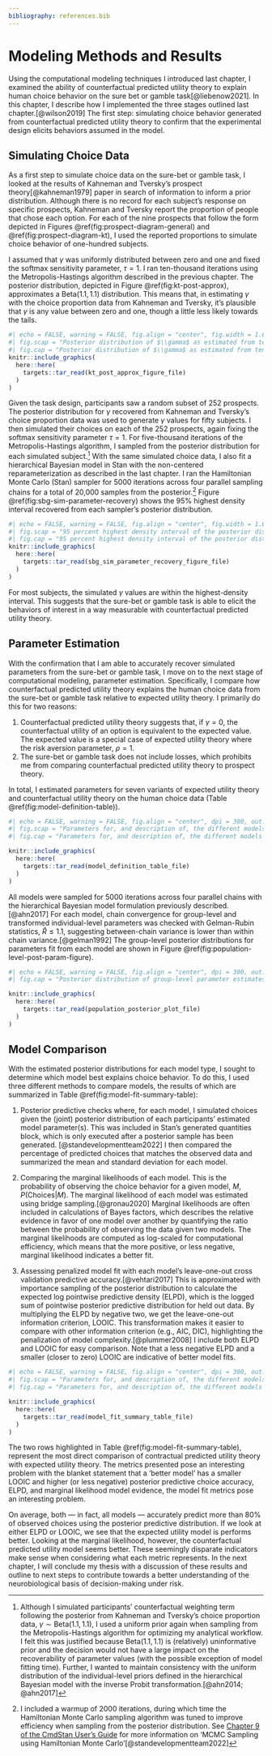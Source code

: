 ```yaml
---
bibliography: references.bib
---
```


# Modeling Methods and Results

Using the computational modeling techniques I introduced last chapter, I examined the ability of counterfactual predicted utility theory to explain human choice behavior on the sure bet or gamble task[@liebenow2021]. In this chapter, I describe how I implemented the three stages outlined last chapter.[@wilson2019] The first step: simulating choice behavior generated from counterfactual predicted utility theory to confirm that the experimental design elicits behaviors assumed in the model.

## Simulating Choice Data

As a first step to simulate choice data on the sure-bet or gamble task, I looked at the results of Kahneman and Tversky's prospect theory[@kahneman1979] paper in search of information to inform a prior distribution. Although there is no record for each subject's response on specific prospects, Kahneman and Tversky report the proportion of people that chose each option. For each of the nine prospects that follow the form depicted in Figures \@ref(fig:prospect-diagram-general) and \@ref(fig:prospect-diagram-kt), I used the reported proportions to simulate choice behavior of one-hundred subjects.

I assumed that $\gamma$ was uniformly distributed between zero and one and fixed the softmax sensitivity parameter, $\tau = 1$. I ran ten-thousand iterations using the Metropolis-Hastings algorithm described in the previous chapter. The posterior distribution, depicted in Figure \@ref(fig:kt-post-approx), approximates a $\text{Beta}(1.1,1.1)$ distribution. This means that, in estimating $\gamma$ with the choice proportion data from Kahneman and Tversky, it's plausible that $\gamma$ is any value between zero and one, though a little less likely towards the tails.

```r
#| echo = FALSE, warning = FALSE, fig.align = "center", fig.width = 1.619 * 5, fig.height = 5, dpi = 300, out.width = "95%",
#| fig.scap = "Posterior distribution of $\\gamma$ as estimated from ten-thousand iterations of a Metropolis-Hastings algorithm assuming a uniform prior with choice proportion data from Kahneman and Tversyk's prospect theory,",
#| fig.cap = "Posterior distribution of $\\gamma$ as estimated from ten-thousand iterations of a Metropolis-Hastings algorithm assuming a uniform prior with choice proportion data from Kahneman and Tversyk's prospect theory[@kahneman1979]. This posterior distribution (orange-red line) is approximated with a $\\text{Beta}(1.1,1.1)$ distribution (blue-gray), indicating slightly less plausibility to $\\gamma$ values near the bounds of the zero-to-one interval relative to central values."
knitr::include_graphics(
  here::here(
    targets::tar_read(kt_post_approx_figure_file)
  )
)
```

Given the task design, participants saw a random subset of 252 prospects. The posterior distribution for $\gamma$ recovered from Kahneman and Tversky's choice proportion data was used to generate $\gamma$ values for fifty subjects. I then simulated their choices on each of the 252 prospects, again fixing the softmax sensitivity parameter $\tau = 1$. For five-thousand iterations of the Metropolis-Hastings algorithm, I sampled from the posterior distribution for each simulated subject.[^model-results-1] With the same simulated choice data, I also fit a hierarchical Bayesian model in Stan with the non-centered reparameterization as described in the last chapter. I ran the Hamiltonian Monte Carlo (Stan) sampler for 5000 iterations across four parallel sampling chains for a total of 20,000 samples from the posterior.[^model-results-2] Figure \@ref(fig:sbg-sim-parameter-recovery) shows the 95% highest density interval recovered from each sampler's posterior distribution.

[^model-results-1]: Although I simulated participants' counterfactual weighting term following the posterior from Kahneman and Tversky's choice proportion data, $\gamma \sim \text{Beta}(1.1,1.1)$, I used a uniform prior again when sampling from the Metropolis-Hastings algorithm for optimizing my analytical workflow. I felt this was justified because $\text{Beta}(1.1,1.1)$ is (relatively) uninformative prior and the decision would not have a large impact on the recoverability of parameter values (with the possible exception of model fitting time). Further, I wanted to maintain consistency with the uniform distribution of the individual-level priors defined in the hierarchical Bayesian model with the inverse Probit transformation.[@ahn2014; @ahn2017]

[^model-results-2]: I included a warmup of 2000 iterations, during which time the Hamiltonian Monte Carlo sampling algorithm was tuned to improve efficiency when sampling from the posterior distribution. See [Chapter 9 of the CmdStan User's Guide](https://mc-stan.org/docs/2_29/cmdstan-guide/mcmc-config.html) for more information on 'MCMC Sampling using Hamiltonian Monte Carlo'[@standevelopmentteam2022]

```r
#| echo = FALSE, warning = FALSE, fig.align = "center", fig.width = 1.619 * 5, fig.height = 8, dpi = 300, out.width = "95%",
#| fig.scap = "95 percent highest density interval of the posterior distribution of $\\gamma$ for fifty simulated subjects.",
#| fig.cap = "95 percent highest density interval of the posterior distribution of $\\gamma$ as estimated from five-thousand iterations of a Metropolis-Hastings algorithm and five-thousand iterations across four parallel chains with the Hamiltonian Monte Carlo Sampler (estimated using Stan). The simulated gamma values for each subject are represented as sky-blue dots if they fall within the highest density interval and red dots if they fall outside of it."
knitr::include_graphics(
  here::here(
    targets::tar_read(sbg_sim_parameter_recovery_figure_file)
  )
)
```

For most subjects, the simulated $\gamma$ values are within the highest-density interval. This suggests that the sure-bet or gamble task is able to elicit the behaviors of interest in a way measurable with counterfactual predicted utility theory.

## Parameter Estimation

With the confirmation that I am able to accurately recover simulated parameters from the sure-bet or gamble task, I move on to the next stage of computational modeling, parameter estimation. Specifically, I compare how counterfactual predicted utility theory explains the human choice data from the sure-bet or gamble task relative to expected utility theory. I primarily do this for two reasons:

1.  Counterfactual predicted utility theory suggests that, if $\gamma = 0$, the counterfactual utility of an option is equivalent to the expected value. The expected value is a special case of expected utility theory where the risk aversion parameter, $\rho = 1$.
2.  The sure-bet or gamble task does not include losses, which prohibits me from comparing counterfactual predicted utility theory to prospect theory.

In total, I estimated parameters for seven variants of expected utility theory and counterfactual utility theory on the human choice data (Table \@ref(fig:model-definition-table)).

```r
#| echo = FALSE, warning = FALSE, fig.align = "center", dpi = 300, out.width = "95%",
#| fig.scap = "Parameters for, and description of, the different models fit on human choice data from the sure-bet or gamble task.",
#| fig.cap = "Parameters for, and description of, the different models fit on human choice data from the sure-bet or gamble task. All models were sampled with Stan for 5000 iterations across four parallel chains using a hierarchical implementation. Individual parameters were drawn from a normally distributed group-level distribution and bounded with an inverse Probit transformation resulting in a uniform prior spanning from zero to one $(\\gamma)$, two $(\\rho)$, and thirty $(\\tau)$."

knitr::include_graphics(
  here::here(
    targets::tar_read(model_definition_table_file)
  )
)
```

All models were sampled for 5000 iterations across four parallel chains with the hierarchical Bayesian model formulation previously described.[@ahn2017] For each model, chain convergence for group-level and transformed individual-level parameters was checked with Gelman-Rubin statistics, $\hat{R} \leq 1.1$, suggesting between-chain variance is lower than within chain variance.[@gelman1992] The group-level posterior distributions for parameters fit from each model are shown in Figure \@ref(fig:population-level-post-param-figure).

```r
#| echo = FALSE, warning = FALSE, fig.align = "center", dpi = 300, out.width = "95%",
#| fig.cap = "Posterior distribution of group-level parameter estimates for each model. Distributions for $\\gamma$ are in green, $\\rho$ in blue, and $\\tau$ in orange."

knitr::include_graphics(
  here::here(
    targets::tar_read(population_posterior_plot_file)
  )
)

```

## Model Comparison

With the estimated posterior distributions for each model type, I sought to determine which model best explains choice behavior. To do this, I used three different methods to compare models, the results of which are summarized in Table \@ref(fig:model-fit-summary-table):

1.  Posterior predictive checks where, for each model, I simulated choices given the (joint) posterior distribution of each participants' estimated model parameter(s). This was included in Stan's generated quantities block, which is only executed after a posterior sample has been generated. [@standevelopmentteam2022] I then compared the percentage of predicted choices that matches the observed data and summarized the mean and standard deviation for each model.

2.  Comparing the marginal likelihoods of each model. This is the probability of observing the choice behavior for a given model, $M$, $P(\text{Choices}|M)$. The marginal likelihood of each model was estimated using bridge sampling.[@gronau2020] Marginal likelihoods are often included in calculations of Bayes factors, which describes the relative evidence in favor of one model over another by quantifying the ratio between the probability of observing the data given two models. The marginal likelihoods are computed as log-scaled for computational efficiency, which means that the more positive, or less negative, marginal likelihood indicates a better fit.

3.  Assessing penalized model fit with each model's leave-one-out cross validation predictive accuracy.[@vehtari2017] This is approximated with importance sampling of the posterior distribution to calculate the expected log pointwise predictive density (ELPD), which is the logged sum of pointwise posterior predictive distribution for held out data. By multiplying the ELPD by negative two, we get the leave-one-out information criterion, LOOIC. This transformation makes it easier to compare with other information criterion (e.g., AIC, DIC), highlighting the penalization of model complexity.[@plummer2008] I include both ELPD and LOOIC for easy comparison. Note that a less negative ELPD and a smaller (closer to zero) LOOIC are indicative of better model fits.


```r
#| echo = FALSE, warning = FALSE, fig.align = "center", dpi = 300, out.width = "95%",
#| fig.scap = "Parameters for, and description of, the different models fit on human choice data from the sure-bet or gamble task along with model comparison metrics.",
#| fig.cap = "Parameters for, and description of, the different models fit on human choice data from the sure-bet or gamble task along with model comparison metrics. Posterior predictive choice accuracy represents the mean and standard deviation of correctly predicted choices for individual participants given simulations from the (joint) posterior distribution. ELPD Predictive Density and LOOIC details how well models perform on unobserved data (leave-one-out cross validation). Parantheses for ELPD and LOOIC indicate Monte Carlo sampling error. Marginal likelihood model evidence indicates the plausibility of the data given each model with parantheses representing the interquartile range of the likeihood estimations. In general, better models have smaller LOOIC and higher posterior predictive choice accuracy, ELPD predictive accuracy (less negative), and marginal likelihood model evidence (less negative). CPUT + Softmax Sensitivity and EUT + Softmax Sensitivity are highlighted for easy reference when discussed."

knitr::include_graphics(
  here::here(
    targets::tar_read(model_fit_summary_table_file)
  )
)
```

The two rows highlighted in Table \@ref(fig:model-fit-summary-table), represent the most direct comparison of contractual predicted utility theory with expected utility theory. The metrics presented pose an interesting problem with the blanket statement that a 'better model' has a  smaller LOOIC and higher (or less negative) posterior predictive choice accuracy, ELPD, and marginal likelihood model evidence, the model fit metrics pose an interesting problem. 

On average, both — in fact, all models — accurately predict more than 80% of observed choices using the posterior predictive distribution. If we look at either ELPD or LOOIC, we see that the expected utility model is performs better. Looking at the marginal likelihood, however, the counterfactual predicted utility model seems better. These seemingly disparate indicators make sense when considering what each metric represents. In the next chapter, I will conclude my thesis with a discussion of these results and outline to next steps to contribute towards a better understanding of the neurobiological basis of decision-making under risk.
